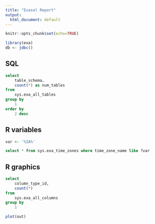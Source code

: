 ```yaml
---
title: "Exasol Report"
output:
  html_document: default
---
```


```r
knitr::opts_chunk$set(echo=TRUE)

library(exa)
db <- jdbc()
```

## SQL

```sql
select
	table_schema,
	count(*) as num_tables
from
	sys.exa_all_tables
group by
	1
order by
	2 desc
```

## R variables

```r
var <- '%IA%'
```

```sql
select * from sys.exa_time_zones where time_zone_name like ?var
```

## R graphics

```sql
select
	column_type_id,
	count(*)
from
	sys.exa_all_columns
group by
	1
```

```r
plot(out)
```
